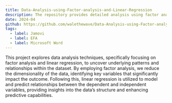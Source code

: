 ```yaml
---
title: Data-Analysis-using-Factor-analysis-and-Linear-Regression
description: The repository provides detailed analysis using factor analysis and linear regression on a dataset related to the dimensions of perfectionism. This type of analysis is useful for understanding underlying factors in complex datasets and predicting outcomes based on identified relationship that requires latent variables and making predictions.
date: 2024-04
github: https://github.com/walethewave/Data-Analysis-using-Factor-analysis-and-Linear-Regression
tags:
  - label: Jamovi
  - label: EFA
  - label: Microsoft Word
---
```

This project explores data analysis techniques, specifically focusing on factor analysis and linear regression, to uncover underlying patterns and relationships within the dataset. By employing factor analysis, we reduce the dimensionality of the data, identifying key variables that significantly impact the outcome. Following this, linear regression is utilized to model and predict relationships between the dependent and independent variables, providing insights into the data’s structure and enhancing predictive capabilities.